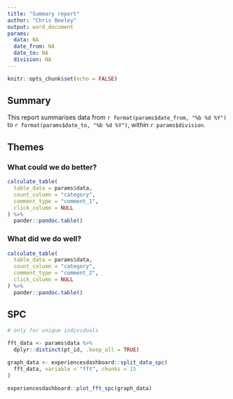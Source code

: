 ```yaml
---
title: "Summary report"
author: "Chris Beeley"
output: word_document
params:
  data: NA
  date_from: NA
  date_to: NA
  division: NA
---
```


```r

knitr::opts_chunk$set(echo = FALSE)

```

## Summary

This report summarises data from `r format(params$date_from, "%b %d %Y")` to `r format(params$date_to, "%b %d %Y")`, within `r params$division`.

## Themes

### What could we do better?

```r

calculate_table(
  table_data = params$data, 
  count_column = "category",
  comment_type = "comment_1", 
  click_column = NULL
) %>% 
  pander::pandoc.table()

```

### What did we do well?

```r

calculate_table(
  table_data = params$data, 
  count_column = "category",
  comment_type = "comment_2", 
  click_column = NULL
) %>% 
  pander::pandoc.table()

```

## SPC

```r

# only for unique individuals

fft_data <- params$data %>% 
  dplyr::distinct(pt_id, .keep_all = TRUE)

graph_data <- experiencesdashboard::split_data_spc(
  fft_data, variable = "fft", chunks = 15
)

experiencesdashboard::plot_fft_spc(graph_data)

```

